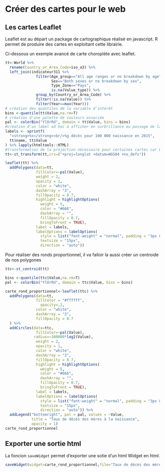 # Créer des cartes pour le web

## Les cartes Leaflet

Leaflet est au départ un package de cartographique réalisé en javascript. R permet de produire des cartes en exploitant cette librairie.

Ci-dessous un exemple avancé de carte choroplète avec leaflet.

```r

tt<-World %>%
  rename(Country_or_Area_Code=iso_a3) %>%
  left_join(indicateur311 %>%
              filter(Age_group=="All age ranges or no breakdown by age",
                     Sex=="Both sexes or no breakdown by sex",
                     Type_Zone=="Pays",
                     is.na(Value_type)) %>%
              group_by(Country_or_Area_Code) %>%
              filter(!is.na(Value)) %>%
              filter(Year==max(Year)))
# création des quantiles de la variable d'intérêt
bins <-quantile(tt$Value,na.rm=T)
# création d'une palette de couleurs associée
pal <- colorBin("YlOrRd", domain = tt$Value, bins = bins)
#création d'un label ad hoc à afficher en surbrillance au passage de la souris sur la carte.
labels <- sprintf(
  "<strong>%s</strong><br/>%g décès pour 100 000 naissance en 2015",
  tt$name, tt$Value
) %>% lapply(htmltools::HTML)
#transformation de la projection nécessaire pour certaines cartes car Leaflet ne connait que le WGS 84
tt<-st_transform(tt,crs=("+proj=longlat +datum=WGS84 +no_defs"))

leaflet(tt) %>%
  addPolygons(data=tt,
              fillColor=~pal(Value),
              weight = 2,
              opacity = 1,
              color = "white",
              dashArray = "3",
              fillOpacity = 0.7,
              highlight = highlightOptions(
                weight = 5,
                color = "#666",
                dashArray = "",
                fillOpacity = 0.7,
                bringToFront = TRUE),
              label = labels,
              labelOptions = labelOptions(
                style = list("font-weight" = "normal", padding = "3px 8px"),
                textsize = "15px",
                direction = "auto"))


```

Pour réaliser des ronds proportionnel, il va falloir la aussi créer un centroide de nos polygones

```r
ttc<-st_centroid(tt)

bins <-quantile(ttc$Value,na.rm=T)
pal <- colorBin("YlOrRd", domain = ttc$Value, bins = bins)

carte_rond_proportionnel<-leaflet(ttc) %>%
  addPolygons(data=tt,
              fillColor = "#ffffff",
                opacity=.2,
              color = "white",
              dashArray = "3",
              fillOpacity = 0.7
  ) %>% 
  addCircles(data=ttc,
              fillColor=~pal(Value),
             radius=~100000*log2(Value),
              weight = 2,
              opacity = 1,
              color = "white",
              dashArray = "3",
              fillOpacity = 0.7,
              highlight = highlightOptions(
                weight = 5,
                color = "#666",
                dashArray = "",
                fillOpacity = 0.7,
                bringToFront = TRUE),
              label = labels,
              labelOptions = labelOptions(
                style = list("font-weight" = "normal", padding = "3px 8px"),
                textsize = "15px",
                direction = "auto")) %>% 
  addLegend("bottomright", pal = pal, values = ~Value,
            title = "Taux de décès des mères à la naissance",
            opacity = 1)
carte_rond_proportionnel
```

## Exporter une sortie html

La foncion `saveWidget` permet d'exporter une sotie d'un html Widget en html.

```r
saveWidget(widget=carte_rond_proportionnel,file="Taux de décès des mères à la naissance.html")
```
